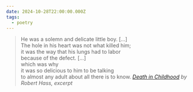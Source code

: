```yaml
---
date: 2024-10-28T22:00:00.000Z
tags:
  - poetry
---
```

> He was a solemn and delicate little boy. […]<br/>
The hole in his heart was not what killed him;<br/>
it was the way that his lungs had to labor<br/>
because of the defect. […]<br/>
which was why<br/>
it was so delicious to him to be talking<br/>
to almost any adult about all there is to know.
> <cite><i>[Death in Childhood](https://poems.com/poem/death-in-childhood/)</i> by Robert Hass, excerpt</cite>
